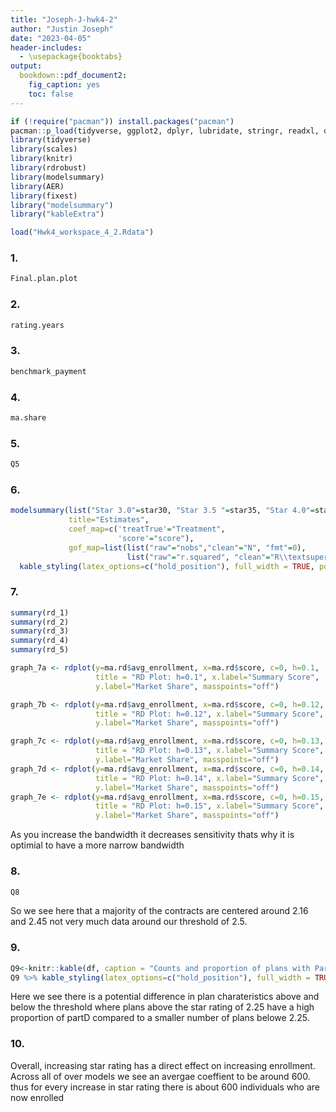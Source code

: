 ```yaml
---
title: "Joseph-J-hwk4-2"
author: "Justin Joseph"
date: "2023-04-05"
header-includes:
  - \usepackage{booktabs}
output: 
  bookdown::pdf_document2:
    fig_caption: yes
    toc: false
---
```

```r
if (!require("pacman")) install.packages("pacman")
pacman::p_load(tidyverse, ggplot2, dplyr, lubridate, stringr, readxl, data.table, gdata)
library(tidyverse)
library(scales)
library(knitr)
library(rdrobust)
library(modelsummary)
library(AER)
library(fixest)
library("modelsummary")
library("kableExtra")
```

```r
load("Hwk4_workspace_4_2.Rdata")
```



### 1.
```r
Final.plan.plot
```

### 2.
```r
rating.years
```

### 3.
```r
benchmark_payment
```

### 4. 
```r
ma.share
```

### 5. 
```r
Q5
```

### 6. 
```r
modelsummary(list("Star 3.0"=star30, "Star 3.5 "=star35, "Star 4.0"=star40, "Star 4.5"=star45), 
             title="Estimates", 
             coef_map=c('treatTrue'="Treatment",
                        'score'="score"), 
             gof_map=list(list("raw"="nobs","clean"="N", "fmt"=0),
                          list("raw"="r.squared", "clean"="R\\textsuperscript{2}", "fmt"=2))) %>%
  kable_styling(latex_options=c("hold_position"), full_width = TRUE, position="center")

```

### 7. 
```r
summary(rd_1)
summary(rd_2)
summary(rd_3)
summary(rd_4)
summary(rd_5)
```

```r
graph_7a <- rdplot(y=ma.rd$avg_enrollment, x=ma.rd$score, c=0, h=0.1, 
                   title = "RD Plot: h=0.1", x.label="Summary Score", 
                   y.label="Market Share", masspoints="off")

graph_7b <- rdplot(y=ma.rd$avg_enrollment, x=ma.rd$score, c=0, h=0.12, 
                   title = "RD Plot: h=0.12", x.label="Summary Score", 
                   y.label="Market Share", masspoints="off")

graph_7c <- rdplot(y=ma.rd$avg_enrollment, x=ma.rd$score, c=0, h=0.13, 
                   title = "RD Plot: h=0.13", x.label="Summary Score", 
                   y.label="Market Share", masspoints="off")
graph_7d <- rdplot(y=ma.rd$avg_enrollment, x=ma.rd$score, c=0, h=0.14, 
                   title = "RD Plot: h=0.14", x.label="Summary Score", 
                   y.label="Market Share", masspoints="off")
graph_7e <- rdplot(y=ma.rd$avg_enrollment, x=ma.rd$score, c=0, h=0.15, 
                   title = "RD Plot: h=0.15", x.label="Summary Score", 
                   y.label="Market Share", masspoints="off")
```
As you increase the bandwidth it decreases sensitivity thats why it is optimial to have a more narrow bandwidth 

### 8. 
```r
Q8
```
So we see here that a majority of the contracts are centered around 2.16 and 2.45 not very much data around our threshold of 2.5. 

### 9. 
```r
Q9<-knitr::kable(df, caption = "Counts and proportion of plans with PartD equal to 'Yes'")
Q9 %>% kable_styling(latex_options=c("hold_position"), full_width = TRUE, position="center")
```

Here we see there is a potential difference in plan charateristics above and below the threshold where plans above the star rating of 2.25 have a high proportion of partD compared to a smaller number of plans belowe 2.25. 

### 10. 
Overall, increasing star rating has a direct effect on increasing enrollment. Across all of over models we see an avergae coeffient to be around 600. thus for every increase in star rating there is about 600 individuals who are now enrolled 
